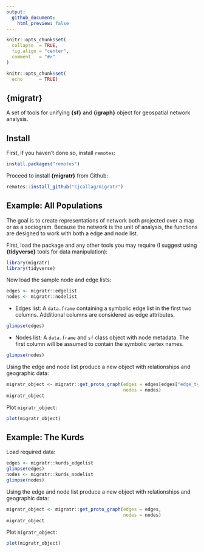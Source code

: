 ```yaml
---
output: 
  github_document:
    html_preview: false
---
```


```r
knitr::opts_chunk$set(
  collapse  = TRUE,
  fig.align = "center",
  comment   = "#>"
)

knitr::opts_chunk$set(
  echo      = TRUE)

```

## **{migratr}**

A set of tools for unifying **{sf}** and **{igraph}** object for geospatial network analysis.

## Install

First, if you haven’t done so, install `remotes`:

```r
install.packages("remotes")
```

Proceed to install **{migratr}** from Github:
```r
remotes::install_github("cjcallag/migratr")
```

## Example: All Populations

The goal is to create representations of network both projected over a map or as a sociogram. Because the network is the unit of analysis, the functions are designed to work with both a edge and node list.

First, load the package and any other tools you may require (I suggest using **{tidyverse}** tools for data manipulation):
```r
library(migratr)
library(tidyverse)
```

Now load the sample node and edge lists:
```r
edges <- migratr::edgelist
nodes <- migratr::nodelist
```

  - Edges list: A `data.frame` containing a symbolic edge list in the first two columns. Additional columns are considered as edge attributes.
```r
glimpse(edges)
```

  - Nodes list: A `data.frame` and `sf` class object with node metadata. The first column will be assumed to contain the symbolic vertex names. 
```r
glimpse(nodes)
```

Using the edge and node list produce a new object with relationships and geographic data:

```r
migratr_object <- migratr::get_proto_graph(edges = edges[edges["edge_type"] == "Adjacency/Population",],
                                           nodes = nodes)
migratr_object
```

Plot `migratr_object`:
```r
plot(migratr_object)
```


## Example: The Kurds

Load required data:
```r
edges <- migratr::kurds_edgelist
glimpse(edges)
nodes <- migratr::kurds_nodelist
glimpse(nodes)
```

Using the edge and node list produce a new object with relationships and geographic data:

```r
migratr_object <- migratr::get_proto_graph(edges = edges,
                                           nodes = nodes)
migratr_object
```

Plot `migratr_object`:
```r
plot(migratr_object)
```
